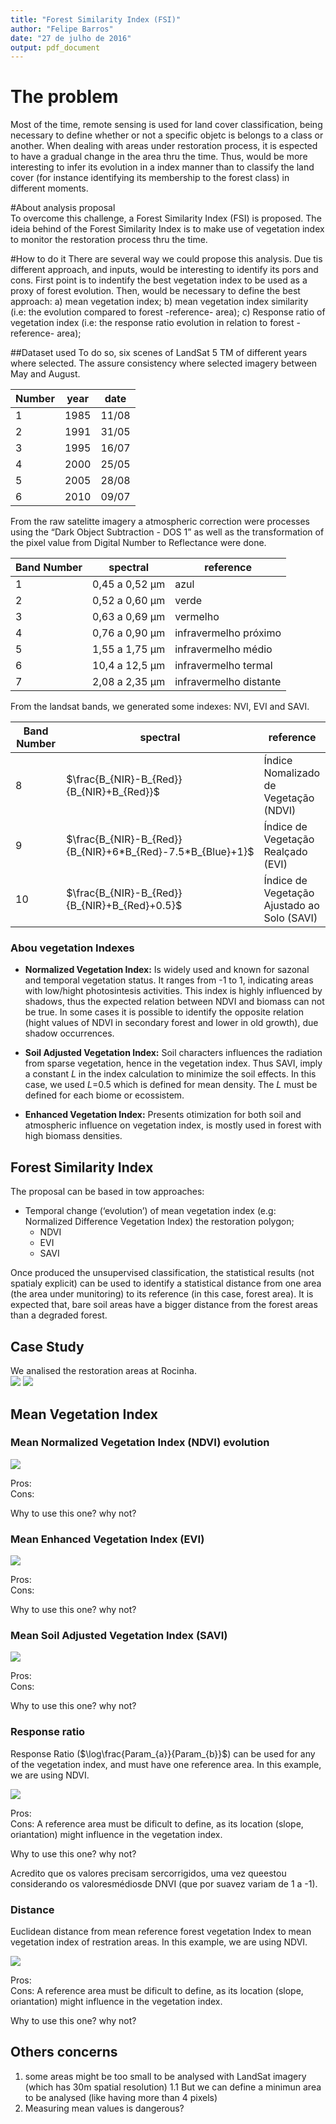 ```yaml
---
title: "Forest Similarity Index (FSI)"
author: "Felipe Barros"
date: "27 de julho de 2016"
output: pdf_document
---
```


# The problem
Most of the time, remote sensing is used for land cover classification, being necessary to define whether or not a specific objetc is belongs to a class or another. When dealing with areas under restoration process, it is espected to have a gradual change in the area thru the time. Thus, would be more interesting to infer its evolution in a index manner than to classify the land cover (for instance identifying its membership to the forest class) in different moments.  
  
#About analysis proposal  
To overcome this challenge, a Forest Similarity Index (FSI) is proposed. The ideia behind of the Forest Similarity Index is to make use of vegetation index to monitor the restoration process thru the time.
  
#How to do it
There are several way we could propose this analysis. Due tis different approach, and inputs, would be interesting to identify its pors and cons. First point is to indentify the best vegetation index to be used as a proxy of forest evolution. Then, would be necessary to define the best approach: a) mean vegetation index; b) mean vegetation index similarity (i.e: the evolution compared to forest -reference- area); c) Response ratio of vegetation index (i.e: the response ratio evolution in relation to forest -reference- area);  
  
##Dataset used
To do so, six scenes of LandSat 5 TM of different years where selected. The assure consistency where selected imagery between May and August.  

Number  | year | date
------ | ----- | ----
1 | 1985 | 11/08
2 | 1991 | 31/05
3 | 1995 | 16/07
4 | 2000 | 25/05
5 | 2005 | 28/08
6 | 2010 | 09/07

  
From the raw satelitte imagery a atmospheric correction were processes using the "Dark Object Subtraction - DOS 1" as well as the transformation of the pixel value from Digital Number to Reflectance were done. 
  

Band Number  | spectral | reference
------------ | -------- | ---------
1 | 0,45 a 0,52 µm | azul
2 | 0,52 a 0,60 µm | verde
3 | 0,63 a 0,69 µm | vermelho
4 | 0,76 a 0,90 µm | infravermelho próximo
5 | 1,55 a 1,75 µm | infravermelho médio
6 | 10,4 a 12,5 µm | infravermelho termal
7 | 2,08 a 2,35 µm | infravermelho distante

  
From the landsat bands, we generated some indexes: NVI, EVI and SAVI.  
  

  Band Number  | spectral | reference
------------ | -------- | ---------
8 | $\frac{B_{NIR}-B_{Red}}{B_{NIR}+B_{Red}}$ | Índice Nomalizado de Vegetação (NDVI)
9 | $\frac{B_{NIR}-B_{Red}}{B_{NIR}+6*B_{Red}-7.5*B_{Blue}+1}$ | Índice de Vegetação Realçado (EVI)
10 | $\frac{B_{NIR}-B_{Red}}{B_{NIR}+B_{Red}+0.5}$ | Índice de Vegetação Ajustado ao Solo (SAVI)

  
### Abou vegetation Indexes
  
- **Normalized Vegetation Index:** Is widely used and known for sazonal and temporal vegetation status. It ranges from -1 to 1, indicating areas with low/hight photosintesis activities. This index is highly influenced by shadows, thus the expected relation between NDVI and biomass can not be true. In some cases it is possible to identify the opposite relation (hight values of NDVI in secondary forest and lower in old growth), due shadow occurrences.  
  
- **Soil Adjusted Vegetation Index:** Soil characters influences the radiation from sparse vegetation, hence in the vegetation index. Thus SAVI, imply a constant *L* in the index calculation to minimize the soil effects. In this case, we used *L*=0.5 which is defined for mean density. The *L* must be defined for each biome or ecossistem.  
  
- **Enhanced Vegetation Index:** Presents otimization for both soil and atmospheric influence on vegetation index, is mostly used in forest with high biomass densities.  
  
## Forest Similarity Index
The proposal can be based in tow approaches:  
  
- Temporal change ('evolution') of mean vegetation index (e.g: Normalized Difference Vegetation Index) the restoration polygon;
    + NDVI
    + EVI
    + SAVI
  
Once produced the unsupervised classification, the statistical results (not spatialy explicit) can be used to identify a statistical distance from one area (the area under munitoring) to its reference (in this case, forest area). It is expected that, bare soil areas have a bigger distance from the forest areas than a degraded forest.

## Case Study
We analised the restoration areas at Rocinha.  
![](./1985_Rocinha.png)
![](./2010_Rocinha.png)

## Mean Vegetation Index
### Mean Normalized Vegetation Index (NDVI) evolution
  
![](./RocinhaMeanNDVI_Result.png)
  
Pros:  
Cons:  

Why to use this one? why not?  
  
### Mean Enhanced Vegetation Index (EVI) 
  
![](./RocinhaMeanEVI_Result.png)  
  
Pros:  
Cons:  
  
Why to use this one? why not?  
  
### Mean Soil Adjusted Vegetation Index (SAVI) 
  
![](./RocinhaMeanSAVI_Result.png)  
  
Pros:  
Cons:  
  
Why to use this one? why not?  
  
### Response ratio  
  
Response Ratio ($\log\frac{Param_{a}}{Param_{b}}$) can be used for any of the vegetation index, and must have one reference area. In this example, we are using NDVI.  
  
![](./RocinhaRespRatio_Result.png)
  
  
Pros:  
Cons: A reference area must be dificult to define, as its location (slope, oriantation) might influence in the vegetation index.  
  
Why to use this one? why not?  

Acredito que os valores precisam sercorrigidos, uma vez queestou considerando os valoresmédiosde DNVI (que por suavez variam de 1 a -1).

### Distance  
  
Euclidean distance from mean reference forest vegetation Index to mean vegetation index of restration areas. In this example, we are using NDVI.  
  
![](./RocinhaDist_Result.png)
  
Pros:  
Cons: A reference area must be dificult to define, as its location (slope, oriantation) might influence in the vegetation index.  
  
Why to use this one? why not?  

## Others concerns  
  
  
1. some areas might be too small to be analysed with LandSat imagery (which has 30m spatial resolution)
  1.1 But we can define a minimun area to be analysed (like having more than 4 pixels)  
1. Measuring mean values is dangerous?  